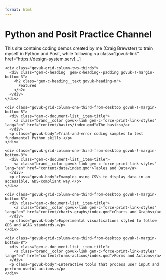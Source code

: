 ```yaml
---
format: html
---
```


<h1 class="govuk-heading-xl govuk-!-margin-top-6 govuk-!-margin-bottom-6">Python and Posit Practice Channel</h1>

<p class="govuk-body">This site contains coding demos created by me (Craig Brewster) to train myself in Python and Posit, while following <a class="govuk-link" href="https://design-system.serv[...]</p>

<section class="brand--hm-revenue-customs brand__border-color organisation__brand-border-top organisation__section-wrap organisation__margin-bottom" id="featured-documents">

  <div class="govuk-grid-row">
    <div class="govuk-grid-column-two-thirds">
      <div class="gem-c-heading  gem-c-heading--padding govuk-!-margin-bottom-3">
        <h2 class="gem-c-heading__text govuk-heading-m">
          Featured
        </h2>
      </div>
    </div>
  </div>

  <div class="govuk-grid-row">
    <div class="govuk-grid-column-one-third-from-desktop govuk-!-margin-bottom-8">
      <div class="gem-c-document-list__item-title">
        <a class="brand__color govuk-link gem-c-force-print-link-styles" lang="en" href="content/basics/index.qmd">The basics</a>
      </div>
      <p class="govuk-body">Trial-and-error coding samples to test fundamental Python skills.</p>
    </div>

    <div class="govuk-grid-column-one-third-from-desktop govuk-!-margin-bottom-8">
      <div class="gem-c-document-list__item-title">
        <a class="brand__color govuk-link gem-c-force-print-link-styles" lang="en" href="content/data/index.qmd">Tables and Data</a>
      </div>
      <p class="govuk-body">Examples using CSVs to display data in an accessible, GDS-compliant way.</p>
    </div>

    <div class="govuk-grid-column-one-third-from-desktop govuk-!-margin-bottom-8">
      <div class="gem-c-document-list__item-title">
        <a class="brand__color govuk-link gem-c-force-print-link-styles" lang="en" href="content/charts-graphs/index.qmd">Charts and Graphs</a>
      </div>
      <p class="govuk-body">Experimental visualisations styled to follow GDS and WCAG standards.</p>
    </div>

    <div class="govuk-grid-column-one-third-from-desktop govuk-!-margin-bottom-8">
      <div class="gem-c-document-list__item-title">
        <a class="brand__color govuk-link gem-c-force-print-link-styles" lang="en" href="content/forms-actions/index.qmd">Forms and Actions</a>
      </div>
      <p class="govuk-body">Interactive tools that process user input and perform useful actions.</p>
    </div>
  </div>
</section>
